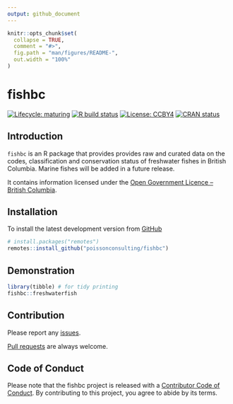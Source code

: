 ```yaml
---
output: github_document
---
```


<!-- README.md is generated from README.Rmd. Please edit that file -->

```r
knitr::opts_chunk$set(
  collapse = TRUE,
  comment = "#>",
  fig.path = "man/figures/README-",
  out.width = "100%"
)
```

# fishbc

<!-- badges: start -->
[![Lifecycle: maturing](https://img.shields.io/badge/lifecycle-maturing-blue.svg)](https://www.tidyverse.org/lifecycle/#maturing)
[![R build status](https://github.com/poissonconsulting/fishbc/workflows/R-CMD-check/badge.svg)](https://github.com/poissonconsulting/fishbc/actions)
[![License: CCBY4](https://img.shields.io/badge/License-CCBY4-green.svg)](https://creativecommons.org/licenses/by/4.0/)
[![CRAN status](https://www.r-pkg.org/badges/version/fishbc)](https://CRAN.R-project.org/package=fishbc)
<!-- badges: end -->

## Introduction

`fishbc` is an R package that provides provides raw and curated data on the codes, classification and conservation status of freshwater fishes in British Columbia. 
Marine fishes will be added in a future release.

It contains information licensed under the [Open Government Licence – British Columbia](https://www2.gov.bc.ca/gov/content/data/open-data/open-government-licence-bc).

## Installation

To install the latest development version from [GitHub](https://github.com/poissonconsulting/fishbc)
```r
# install.packages("remotes")
remotes::install_github("poissonconsulting/fishbc")
```

## Demonstration

```r
library(tibble) # for tidy printing
fishbc::freshwaterfish
```

## Contribution

Please report any [issues](https://github.com/poissonconsulting/fishbc/issues).

[Pull requests](https://github.com/poissonconsulting/fishbc/pulls) are always welcome.

## Code of Conduct

Please note that the fishbc project is released with a [Contributor Code of Conduct](https://contributor-covenant.org/version/2/0/CODE_OF_CONDUCT.html). 
By contributing to this project, you agree to abide by its terms.

